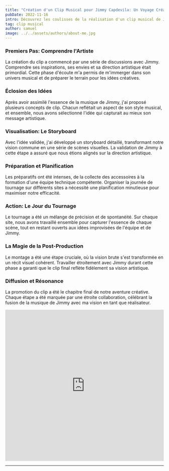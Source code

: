 ```yaml
---
title: "Création d'un Clip Musical pour Jimmy Capdevila: Un Voyage Créatif"
pubDate: 2022-11-16
intro: Découvrez les coulisses de la réalisation d'un clip musical de Jimmy Capdevila, un processus collaboratif centré sur l'artiste.
tag: clip musical
author: samuel
image: ../../assets/authors/about-me.jpg
---
```


### Premiers Pas: Comprendre l'Artiste
La création du clip a commencé par une série de discussions avec Jimmy. Comprendre ses inspirations, ses envies et sa direction artistique était primordial. Cette phase d'écoute m'a permis de m'immerger dans son univers musical et de préparer le terrain pour les idées créatives.

### Éclosion des Idées
Après avoir assimilé l'essence de la musique de Jimmy, j'ai proposé plusieurs concepts de clip. Chacun reflétait un aspect de son style musical, et ensemble, nous avons sélectionné l'idée qui capturait au mieux son message artistique.

### Visualisation: Le Storyboard
Avec l'idée validée, j'ai développé un storyboard détaillé, transformant notre vision commune en une série de scènes visuelles. La validation de Jimmy à cette étape a assuré que nous étions alignés sur la direction artistique.

### Préparation et Planification
Les préparatifs ont été intenses, de la collecte des accessoires à la formation d'une équipe technique compétente. Organiser la journée de tournage sur différents sites a nécessité une planification minutieuse pour maximiser notre efficacité.
<Image src={decoupage} width={500} height={200} alt="" />

### Action: Le Jour du Tournage
Le tournage a été un mélange de précision et de spontanéité. Sur chaque site, nous avons travaillé ensemble pour capturer l'essence de chaque scène, tout en restant ouverts aux idées improvisées de l'équipe et de Jimmy.
<Image src={tournage} width={500} height={200} alt="" />

### La Magie de la Post-Production
Le montage a été une étape cruciale, où la vision brute s'est transformée en un récit visuel cohérent. Travailler étroitement avec Jimmy durant cette phase a garanti que le clip final reflète fidèlement sa vision artistique.

### Diffusion et Résonance
La promotion du clip a été le chapitre final de notre aventure créative. Chaque étape a été marquée par une étroite collaboration, célébrant la fusion de la musique de Jimmy avec ma vision en tant que réalisateur.
<iframe width="100%" height="480" src="https://www.youtube.com/embed/4gksmpOe05o?si=uTp5R7G2D1tOwoOT" title="YouTube video player" frameborder="0" allow="accelerometer; autoplay; clipboard-write; encrypted-media; gyroscope; picture-in-picture; web-share" allowfullscreen></iframe>

---
